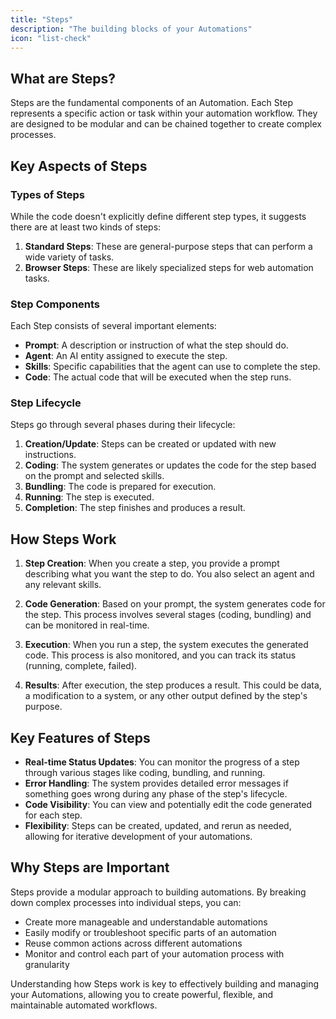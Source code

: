 ```yaml
---
title: "Steps"
description: "The building blocks of your Automations"
icon: "list-check"
---
```


## What are Steps?

Steps are the fundamental components of an Automation. Each Step represents a specific action or task within your automation workflow. They are designed to be modular and can be chained together to create complex processes.

## Key Aspects of Steps

### Types of Steps

While the code doesn't explicitly define different step types, it suggests there are at least two kinds of steps:

1. **Standard Steps**: These are general-purpose steps that can perform a wide variety of tasks.
2. **Browser Steps**: These are likely specialized steps for web automation tasks.

### Step Components

Each Step consists of several important elements:

- **Prompt**: A description or instruction of what the step should do.
- **Agent**: An AI entity assigned to execute the step.
- **Skills**: Specific capabilities that the agent can use to complete the step.
- **Code**: The actual code that will be executed when the step runs.

### Step Lifecycle

Steps go through several phases during their lifecycle:

1. **Creation/Update**: Steps can be created or updated with new instructions.
2. **Coding**: The system generates or updates the code for the step based on the prompt and selected skills.
3. **Bundling**: The code is prepared for execution.
4. **Running**: The step is executed.
5. **Completion**: The step finishes and produces a result.

## How Steps Work

1. **Step Creation**: When you create a step, you provide a prompt describing what you want the step to do. You also select an agent and any relevant skills.

2. **Code Generation**: Based on your prompt, the system generates code for the step. This process involves several stages (coding, bundling) and can be monitored in real-time.

3. **Execution**: When you run a step, the system executes the generated code. This process is also monitored, and you can track its status (running, complete, failed).

4. **Results**: After execution, the step produces a result. This could be data, a modification to a system, or any other output defined by the step's purpose.

## Key Features of Steps

- **Real-time Status Updates**: You can monitor the progress of a step through various stages like coding, bundling, and running.
- **Error Handling**: The system provides detailed error messages if something goes wrong during any phase of the step's lifecycle.
- **Code Visibility**: You can view and potentially edit the code generated for each step.
- **Flexibility**: Steps can be created, updated, and rerun as needed, allowing for iterative development of your automations.

## Why Steps are Important

Steps provide a modular approach to building automations. By breaking down complex processes into individual steps, you can:

- Create more manageable and understandable automations
- Easily modify or troubleshoot specific parts of an automation
- Reuse common actions across different automations
- Monitor and control each part of your automation process with granularity

Understanding how Steps work is key to effectively building and managing your Automations, allowing you to create powerful, flexible, and maintainable automated workflows.
